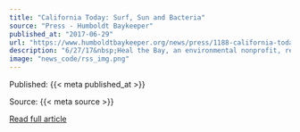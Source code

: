 ```yaml
---
title: "California Today: Surf, Sun and Bacteria"
source: "Press - Humboldt Baykeeper"
published_at: "2017-06-29"
url: "https://www.humboldtbaykeeper.org/news/press/1188-california-today-surf-sun-and-bacteria"
description: "6/27/17&nbsp;Heal the Bay, an environmental nonprofit, recently issued its annual report card for bacterial pollution at more than 400 beaches along the Pacific Coast.&nbsp;During the dry days of summer last year, the vast majority of California beaches had excellent grades.&nbsp;But winter was a different story. As record rainfall swept through the state’s cityscapes and pushed billions of gallons of runoff out to sea, water quality plummeted.&nbsp;“It’s indicative of a water mismanagement issue in California,” she said. “If we were doing a better job of rethinking that runoff we could turn it from a nuisance into a resource.”&nbsp;Humboldt County’s Clam Beach, which is fed by two creeks, was named California’s most polluted beach by Heal the Bay.&nbsp;The problem there has vexed local environmentalists who cite a panoply of possible causes: bird poop, campground toilets, old septic systems, livestock and more.&nbsp;“There’s no shortage of theories,” said Jennifer Kalt, the director of Humboldt Baykeeper, an environmental group.&nbsp;Better understood is that bacterial pollution rises sharply immediately after a rain, then typically goes right back to normal. That’s why health experts recommend beachgoers wait three days to enter the ocean after a storm.&nbsp;“I think oftentimes people think kids just get diarrhea or stomach aches for other reasons,” Ms. Kalt said. “But studies have shown that it’s often correlated with rainfall. If it rains one day and then the next day it’s sunny, people don’t really give it much thought.”&nbsp;Read Entire Article"
image: "news_code/rss_img.png"
---
```



  Published: {{< meta published_at >}}
  

  Source: {{< meta source >}}
  

  [Read full article]({{< meta url >}})
  

